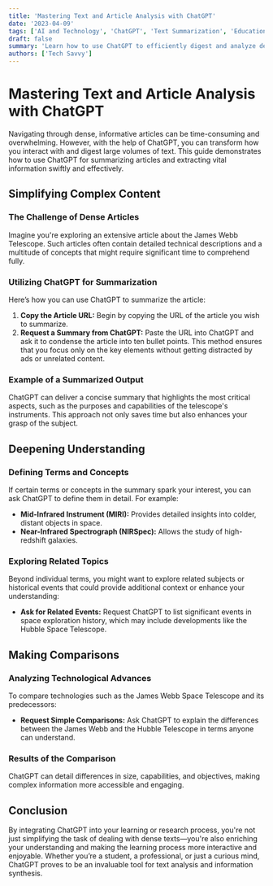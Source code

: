```yaml
---
title: 'Mastering Text and Article Analysis with ChatGPT'
date: '2023-04-09'
tags: ['AI and Technology', 'ChatGPT', 'Text Summarization', 'Educational Technology']
draft: false
summary: 'Learn how to use ChatGPT to efficiently digest and analyze dense articles, enhancing your understanding and saving time with advanced AI tools.'
authors: ['Tech Savvy']
---
```


# Mastering Text and Article Analysis with ChatGPT

Navigating through dense, informative articles can be time-consuming and overwhelming. However, with the help of ChatGPT, you can transform how you interact with and digest large volumes of text. This guide demonstrates how to use ChatGPT for summarizing articles and extracting vital information swiftly and effectively.

## Simplifying Complex Content

### The Challenge of Dense Articles

Imagine you're exploring an extensive article about the James Webb Telescope. Such articles often contain detailed technical descriptions and a multitude of concepts that might require significant time to comprehend fully.

### Utilizing ChatGPT for Summarization

Here’s how you can use ChatGPT to summarize the article:

1. **Copy the Article URL:** Begin by copying the URL of the article you wish to summarize.
2. **Request a Summary from ChatGPT:** Paste the URL into ChatGPT and ask it to condense the article into ten bullet points. This method ensures that you focus only on the key elements without getting distracted by ads or unrelated content.

### Example of a Summarized Output

ChatGPT can deliver a concise summary that highlights the most critical aspects, such as the purposes and capabilities of the telescope's instruments. This approach not only saves time but also enhances your grasp of the subject.

## Deepening Understanding

### Defining Terms and Concepts

If certain terms or concepts in the summary spark your interest, you can ask ChatGPT to define them in detail. For example:

- **Mid-Infrared Instrument (MIRI):** Provides detailed insights into colder, distant objects in space.
- **Near-Infrared Spectrograph (NIRSpec):** Allows the study of high-redshift galaxies.

### Exploring Related Topics

Beyond individual terms, you might want to explore related subjects or historical events that could provide additional context or enhance your understanding:

- **Ask for Related Events:** Request ChatGPT to list significant events in space exploration history, which may include developments like the Hubble Space Telescope.

## Making Comparisons

### Analyzing Technological Advances

To compare technologies such as the James Webb Space Telescope and its predecessors:

- **Request Simple Comparisons:** Ask ChatGPT to explain the differences between the James Webb and the Hubble Telescope in terms anyone can understand.

### Results of the Comparison

ChatGPT can detail differences in size, capabilities, and objectives, making complex information more accessible and engaging.

## Conclusion

By integrating ChatGPT into your learning or research process, you're not just simplifying the task of dealing with dense texts—you're also enriching your understanding and making the learning process more interactive and enjoyable. Whether you’re a student, a professional, or just a curious mind, ChatGPT proves to be an invaluable tool for text analysis and information synthesis.

